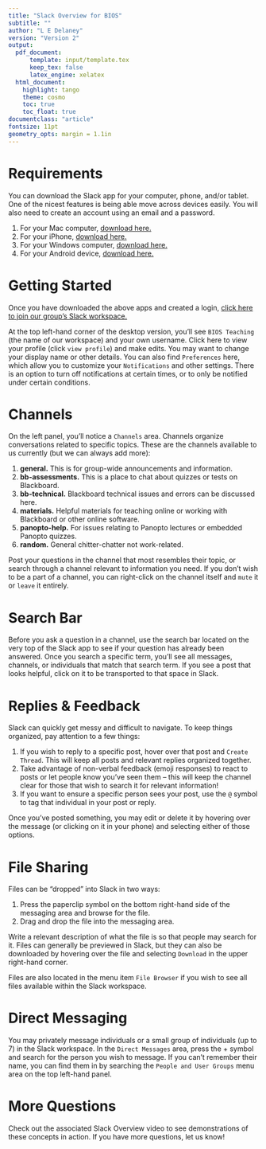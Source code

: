 ```yaml
---
title: "Slack Overview for BIOS"
subtitle: ""
author: "L E Delaney"
version: "Version 2"
output:
  pdf_document:
      template: input/template.tex
      keep_tex: false 
      latex_engine: xelatex
  html_document:
    highlight: tango
    theme: cosmo
    toc: true
    toc_float: true
documentclass: "article"
fontsize: 11pt
geometry_opts: margin = 1.1in
---
```


# Requirements

You can download the Slack app for your computer, phone, and/or tablet. One of the nicest features is being able move across devices easily. You will also need to create an account using an email and a password.

1. For your Mac computer, [download here.](https://slack.com/help/articles/207677868-Download-Slack-for-Mac)
2. For your iPhone, [download here.](https://slack.com/help/articles/208401947-Download-Slack-for-iOS)
3. For your Windows computer, [download here.](https://slack.com/help/articles/209038037-Download-Slack-for-Windows)
4. For your Android device, [download here.](https://slack.com/help/articles/207691318-Download-Slack-for-Android)

# Getting Started

Once you have downloaded the above apps and created a login, [click here to join our group's Slack workspace.](https://join.slack.com/t/biosteaching/shared_invite/zt-giuhnjz8-H_bJsc2nQZodwB3BVizsWQ)

At the top left-hand corner of the desktop version, you'll see `BIOS Teaching` (the name of our workspace) and your own username. Click here to view your profile (click `view profile`) and make edits. You may want to change your display name or other details. You can also find `Preferences` here, which allow you to customize your `Notifications` and other settings. There is an option to turn off notifications at certain times, or to only be notified under certain conditions.

# Channels

On the left panel, you'll notice a `Channels` area. Channels organize conversations related to specific topics. These are the channels available to us currently (but we can always add more):

1. **general.** This is for group-wide announcements and information. 
2. **bb-assessments.** This is a place to chat about quizzes or tests on Blackboard.
3. **bb-technical.** Blackboard technical issues and errors can be discussed here.
4. **materials.** Helpful materials for teaching online or working with Blackboard or other online software.
5. **panopto-help.** For issues relating to Panopto lectures or embedded Panopto quizzes.
6. **random.** General chitter-chatter not work-related.

Post your questions in the channel that most resembles their topic, or search through a channel relevant to information you need. If you don't wish to be a part of a channel, you can right-click on the channel itself and `mute` it or `leave` it entirely.

# Search Bar

Before you ask a question in a channel, use the search bar located on the very top of the Slack app to see if your question has already been answered. Once you search a specific term, you'll see all messages, channels, or individuals that match that search term. If you see a post that looks helpful, click on it to be transported to that space in Slack.

# Replies \& Feedback 

Slack can quickly get messy and difficult to navigate. To keep things organized, pay attention to a few things:

1. If you wish to reply to a specific post, hover over that post and `Create Thread`. This will keep all posts and relevant replies organized together.
2. Take advantage of non-verbal feedback (emoji responses) to react to posts or let people know you've seen them -- this will keep the channel clear for those that wish to search it for relevant information!
3. If you want to ensure a specific person sees your post, use the `@` symbol to tag that individual in your post or reply.

Once you've posted something, you may edit or delete it by hovering over the message (or clicking on it in your phone) and selecting either of those options.

# File Sharing 

Files can be "dropped" into Slack in two ways:

1. Press the paperclip symbol on the bottom right-hand side of the messaging area and browse for the file.
2. Drag and drop the file into the messaging area.

Write a relevant description of what the file is so that people may search for it. Files can generally be previewed in Slack, but they can also be downloaded by hovering over the file and selecting `Download` in the upper right-hand corner.

Files are also located in the menu item `File Browser` if you wish to see all files available within the Slack workspace.

\pagebreak

# Direct Messaging

You may privately message individuals or a small group of individuals (up to 7) in the Slack workspace. In the `Direct Messages` area, press the $+$ symbol and search for the person you wish to message. If you can't remember their name, you can find them in by searching the `People and User Groups` menu area on the top left-hand panel.

# More Questions

Check out the associated Slack Overview video to see demonstrations of these concepts in action. If you have more questions, let us know!


